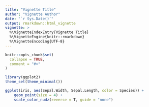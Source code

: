 ```yaml
---
title: "Vignette Title"
author: "Vignette Author"
date: "`r Sys.Date()`"
output: rmarkdown::html_vignette
vignette: >
  %\VignetteIndexEntry{Vignette Title}
  %\VignetteEngine{knitr::rmarkdown}
  %\VignetteEncoding{UTF-8}
---
```


```r
knitr::opts_chunk$set(
  collapse = TRUE,
  comment = "#>"
)
```

```r
library(ggplot2)
theme_set(theme_minimal())
```

```r
ggplot(iris, aes(Sepal.Width, Sepal.Length, color = Species)) +
    geom_point(size = 4) +
    scale_color_nudz(reverse = T, guide = "none")
```
